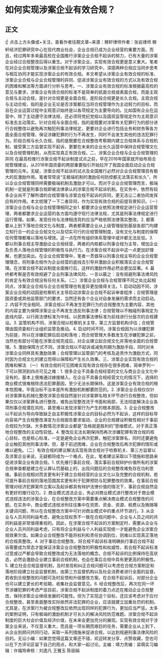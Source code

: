 # 如何实现涉案企业有效合规？
## 正文
☝ 点击上方头像或+关注，查看作者往期文章~来源：稼轩律师作者：张岩律师 稼轩经济犯罪研究中心在现代商业社会，企业合规已成为企业经营的重要方面。而且，经过两年多来最高检在全国推行涉案企业合规不起诉的努力，已有大量的涉案企业经过合规整改后得以重生。对于涉案企业，实现有效合规更是意义重大。笔者在对企业合规管理以及涉案合规不起诉的学习研究中，深感两种合规应当同步思考与相互协同才能实现涉案企业的有效合规。本文希望从涉案企业有效合规的标准、涉案企业合规与企业合规管理的异同、促进涉案企业有效合规的方式以及有效合规的困难和解法等方面进行分析与思考。一、涉案企业有效合规的标准根据最高检的意见与要求，涉案企业有效合规的标准不是简单的纸面合规或表面合规，而是主观合规与主动合规，是针对合规更是全面合规，是阶段合规更是长久合规。主观合规与主动合规，指的是企业无论是否涉案都应当将合规管理作为主动努力的目标，而且在企业运营过程中主观意识始终是以各项规定为主要导向的。比如国有企业在运营中，除了主动遵守法律法规，还必须将党纪党规以及国资监管规定作为主观意识标准去主动落实。针对合规与全面合规，指的是既要对涉案有关犯罪行为的部分进行合规整改以避免再次触犯刑事法律规定，更要对企业进行包括业务和财务等各方面全面合规管理，保证涉嫌犯罪的行为不再发生，同时不会发生其他的违法犯罪行为。阶段合规与长久合规，指的是既要在合规整改考察期内建立合规体系与合规机制，接受第三方监督实现不起诉，更要在未来的企业长久运营中保持合规管理文化以及合规管理机制，从而实现真正有效合规。二、涉案企业合规与企业合规管理的异同 在最高检推行涉案合规不起诉制度试点之前，早在2016年国家就开始布局合规管理建设，从2018年国资委的两部重要指引开始拉开了我国全面启动企业合规管理的元年。无疑，涉案合规不起诉的试点及全国推行必然对企业合规管理具有极大的反激励作用。笔者常常说“无极端机制的激励任何防控都无法落实和长久”，所以企业合规管理同样需要极端机制去激励才可以。而对于企业合规管理而言，极端机制一定就是刑事合规即被法律承认的涉案合规不起诉机制。在实务中，依然有较多企业尚不了解所谓的合规管理与涉案合规不起诉的异同，更无法让二者协同发挥应有的作用。本文梳理了一下二者异同，作为实现有效合规的前提背景知识。（一）涉案企业合规与企业合规管理相同之处1. 都要求企业依照法律规定进行企业运营管理，两者都要求企业运营的各方面均遵守现行法律法规，尤其是刑事法律规定进行运行管理。如果，发现任何与法律相违背的应当严格依照法律落实整改。2. 都需要从上到下落地合规文化与制度，两者都需要企业从上级管理层到基层各部门均建立知行合一的企业合规文化以及切实可行的合规管理制度，没有文化与制度的保障任何管理都难以落地与增效。这一点在所有组织体系管理中或许都无法反驳。3. 都以刑事合规主导激励企业合规经营，两者的内核都以刑事合规为主导，增加企业及负责人落地合规管理的积极性与执行力。在涉案合规不起诉中这一点更加好理解，也更加突出。在企业合规管理中，笔者一贯倡导以刑事合规主导的企业合规管理理念，将刑事合规作为企业经营的底线去引导并激励企业积极落实企业合规管理。在涉案合规不起诉制度全面推行后，这样的激励作用必然会更加显著。4. 最终都考察是否有效规避了企业刑事法律风险，一言以蔽之：没有规避刑事法律风险的肯定与有效合规没有任何关系。（二）涉案企业合规与合规管理不同之处比起相同点，涉案企业合规与企业合规管理也有差异更加值得关注。1. 启动动因不同，涉案企业合规的动因是检察机关主导启动涉案企业合规不起诉审查程序；合规管理是国资委或其他监管部门的要求，当然还有各个企业对自身发展的需求而主动启动。2. 内容不完全相同，涉案合规以不再发生犯罪行为的合规整改为主要内容，其他的内容主要为保障涉案企业不再发生违反刑事法律；合规管理以不触碰刑事规定为底线内容，以行政法律标准为中线，以民商事法律标准为前线进行分层次的合规建设。3. 监管机构不同，涉案合规以检察机关主导，第三方监督机构评估；合规管理由国资委和行业组织监管及推动。4. 启动时间不同，涉案合规因为以涉嫌犯罪为前提，所以在涉嫌犯罪后启动和落地；而合规管理大多数发生在涉嫌犯罪之前，当然也有部分可能在涉案合规完成后，对企业建立起合规文化并落地全面的合规管理。5. 激励保障方式不同，涉案合规以不起诉或减免刑期为激励手段，同时对未涉案企业同样具有激励效果；合规管理以监管部门的考核及追责作为激励方式，同时因为合规文化的建立而得以保障和产生长久效果。三、涉案企业实现有效合规的困难和解法 （一）有效合规的可见困难实现有效合规存在很多困难，简单罗列一下可以预测到四点可见之难：1. 很多企业不具备合规经营的文化与商业企业文化中没有的，基本上很难通过嫁接植入。在企业不具备合规经营文化的情况下，选择的商业模式很难根除违法犯罪基因，至少无法长期保持。这是涉案企业有效合规的根本性困难，毕竟治标不治本是所有激励机制都要防范的。2. 涉案企业合规仅仅针对涉案罪名机械化整改涉案合规自然是针对涉案罪名相关环节进行合规整改，但如果仅仅以涉案罪名进行整改，难免出现整改流于书面和局部，无法彻底解决企业各项刑事合规潜在风险，甚至难以发现涉案行为产生的根本原因。3. 企业合规整改以不起诉为导向导致缺乏自主积极性涉案企业的目标必然为不起诉，这样的目标导向容易产生合规整改演变为合规报告要求驱动，企业的合规建设积极性相对于事前合规较为欠缺。大多数情况涉案企业都是“及格就是胜利的”思维模式，对于真正落地合规整改的主动性较低。4. 整改后无法长期保持而再次涉嫌犯罪有效合规的核心目标，也是核心标准，一定是避免企业再次犯罪，触犯涉案罪名，同时还要避免企业触犯其他刑事法律。但，基于前述困难，企业在合规整改后再次犯罪的情形或难以避免。（二）有效合规的建议解法实现有效合规对于检察机关、第三方监督以及涉案企业来说，无疑都将成为一个难点。在此，笔者建议采取以下措施和思路来促进涉案企业有效合规。1. 优先推行事前合规，落实事前合规辩护价值所有的涉案合规审查都是建立在认罪认罚基础上的，出现问题后的合规整改难免存在功利思维。事前合规相对而言更有利于建立合规经营的企业文化以及完整的合规机制，若可提升事前合规的落地范围其实更有利于犯罪预防与犯罪整改的效果。在事前合规管理对经济犯罪案件立案以及起诉都具有辩护法律价值的情况下，事前合规自然会有更好的推行动力。2. 商业模式违法企业，务必对商业模式进行整改对于商业模式违规违法的涉案企业，在合规整改方案中需要重点解决商业模式合规整改的问题。在实务中，商业模式违规涉刑往往集中在资质、资金、资源、税费以及贿赂等关键词问题，所以在合规整改方案中可针对商业模式中的重点环节进行。3. 从企业与人员共同利益考虑，避免出现权责不一致在合规问题中，企业与人员之间的共同利益是非常值得重视的。因此，在涉案合规不起诉的方案制定时，需要从企业与企业人员共同利益考虑，只有将企业利益与个人利益实现统一才能避免企业涉案合规效果欠佳。如果企业合规整改不能将权利和责任协调到位，则难以实现真正落地的合规真整改。4. 对于事后合规整改，将合规不起诉标准明确执行事后合规不起诉需要成为常态才能保证涉案企业合规整改的积极性和权威性，若合规不起诉标准过宽或过严都会导致合规整改成为无法落地的概念。合规不起诉的比例保持在高状态，必然会激励企业建立事前合规机制，也会在事后合规中具有更更高的积极性。5. 建立社会合规监督机制，及时发现和纠正合规问题可以考虑在合规方案制定和落地阶段建立社会监督机制，由第三方监督机构以及社会消费者进行全面的监督。若收到合规整改的问题可及时反馈和升级整改方案。在合规不起诉后，对部分企业也可以建立更长的考验期，收集社会监督意见。6. 经合规整改后，再次在同一环节涉嫌犯罪的考虑严惩目前，涉案合规不起诉制度的着力点还在推动企业合规整改，保持涉案企业继续发展的可能性。但为了实现这个目标，还应该考虑对于应付合规整改，甚至表面整改实际依然非法犯罪的企业，应该就建立加重处罚的机制。尤其是，在涉案行为被合规整改后依然出现同样的犯罪行为，更加应当严惩。太多的案例证明，只有极端的激励机制才可长久的解决风险防范难题。涉案合规不起诉制度的巨大社会价值及经济价值，在未来会更加充分的展现。实现有效合规对于涉案企业来说，不仅意义重大，而且是一项长期而艰巨的任务，需要企业从上到下，从企业到顾问共同行动，采取一系列措施来促进合规，以达到规避刑事法律风险的目的。无讼小编：如果您觉得这篇文章还不错，欢迎转发分享、点赞收藏，您也可以在下方评论区留下自己的观点，和大家一起讨论。主编：靖力责编：梁萌实习编辑：许福玲审核：刘逸凡 王雅玉 陈丽娟